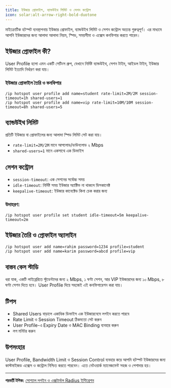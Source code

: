 ```yaml
---
title: ইউজার প্রোফাইল, ব্যান্ডউইথ লিমিট ও সেশন কন্ট্রোল
icon: solar:alt-arrow-right-bold-duotone
---
```


মাইক্রোটিক হটস্পট ব্যবস্থাপনায় ইউজার প্রোফাইল, ব্যান্ডউইথ লিমিট ও সেশন কন্ট্রোল অত্যন্ত গুরুত্বপূর্ণ। এর মাধ্যমে আপনি ইউজারদের জন্য আলাদা আলাদা নিয়ম, স্পিড, সময়সীমা ও এক্সেস কনফিগার করতে পারেন।

## ইউজার প্রোফাইল কী?

User Profile হলো এমন একটি সেটিংস গ্রুপ, যেখানে নির্দিষ্ট ব্যান্ডউইথ, সেশন টাইম, আইডল টাইম, ইউজার লিমিট ইত্যাদি নির্ধারণ করা যায়।

### ইউজার প্রোফাইল তৈরি ও কনফিগার
```shell
/ip hotspot user profile add name=student rate-limit=2M/2M session-timeout=1h shared-users=1
/ip hotspot user profile add name=vip rate-limit=10M/10M session-timeout=8h shared-users=5
```

## ব্যান্ডউইথ লিমিট

প্রতিটি ইউজার বা প্রোফাইলের জন্য আলাদা স্পিড লিমিট সেট করা যায়।
- `rate-limit=2M/2M` মানে আপলোড/ডাউনলোড ২ Mbps
- `shared-users=1` মানে একসাথে এক ডিভাইস

## সেশন কন্ট্রোল

- `session-timeout`: এক সেশনের সর্বোচ্চ সময়
- `idle-timeout`: নির্দিষ্ট সময় ইউজার অ্যাক্টিভ না থাকলে ডিসকানেক্ট
- `keepalive-timeout`: ইউজার কানেক্টেড কিনা চেক করার জন্য

### উদাহরণ:
```shell
/ip hotspot user profile set student idle-timeout=5m keepalive-timeout=2m
```

## ইউজার তৈরি ও প্রোফাইল অ্যাসাইন
```shell
/ip hotspot user add name=rahim password=1234 profile=student
/ip hotspot user add name=karim password=abcd profile=vip
```

## বাস্তব কেস স্টাডি

ধরা যাক, একটি লাইব্রেরিতে স্টুডেন্টদের জন্য ২ Mbps, ১ ঘণ্টা সেশন, আর VIP ইউজারদের জন্য ১০ Mbps, ৮ ঘণ্টা সেশন দিতে হবে। User Profile দিয়ে সহজেই এই কনফিগারেশন করা যায়।

## টিপস
- Shared Users বাড়ালে একাধিক ডিভাইস এক ইউজারনেমে লগইন করতে পারবে
- Rate Limit ও Session Timeout ঠিকমতো সেট করুন
- User Profile-এ Expiry Date ও MAC Binding ব্যবহার করুন
- লগ মনিটর করুন

## উপসংহার

User Profile, Bandwidth Limit ও Session Control ব্যবহার করে আপনি হটস্পট ইউজারদের জন্য কাস্টমাইজড এক্সেস ও কন্ট্রোল নিশ্চিত করতে পারবেন। এতে নেটওয়ার্ক ম্যানেজমেন্ট সহজ ও পেশাদার হয়।

---

**পরবর্তী টপিক:** [সোশ্যাল লগইন ও এক্সটার্নাল Radius ইন্টিগ্রেশন](/mikrotik/hotspot-radius)
